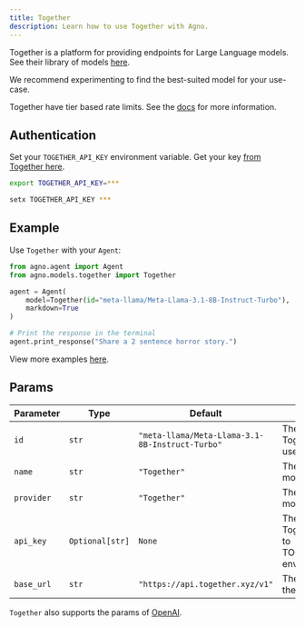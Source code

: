 ```yaml
---
title: Together
description: Learn how to use Together with Agno.
---
```


Together is a platform for providing endpoints for Large Language models.
See their library of models [here](https://www.together.ai/models).

We recommend experimenting to find the best-suited model for your use-case.

Together have tier based rate limits. See the [docs](https://docs.together.ai/docs/rate-limits) for more information.

## Authentication

Set your `TOGETHER_API_KEY` environment variable. Get your key [from Together here](https://api.together.xyz/settings/api-keys).

<CodeGroup>

```bash Mac
export TOGETHER_API_KEY=***
```

```bash Windows
setx TOGETHER_API_KEY ***
```

</CodeGroup>

## Example

Use `Together` with your `Agent`:

<CodeGroup>

```python agent.py
from agno.agent import Agent
from agno.models.together import Together

agent = Agent(
    model=Together(id="meta-llama/Meta-Llama-3.1-8B-Instruct-Turbo"),
    markdown=True
)

# Print the response in the terminal
agent.print_response("Share a 2 sentence horror story.")
```

</CodeGroup>

<Note> View more examples [here](/examples/models/together/basic). </Note>

## Params

| Parameter    | Type               | Default                                       | Description                                                           |
| ------------ | ------------------ | --------------------------------------------- | --------------------------------------------------------------------- |
| `id`         | `str`              | `"meta-llama/Meta-Llama-3.1-8B-Instruct-Turbo"` | The id of the Together model to use                                |
| `name`       | `str`              | `"Together"`                                 | The name of the model                                                 |
| `provider`   | `str`              | `"Together"`                                 | The provider of the model                                             |
| `api_key`    | `Optional[str]`    | `None`                                        | The API key for Together (defaults to TOGETHER_API_KEY env var)      |
| `base_url`   | `str`              | `"https://api.together.xyz/v1"`              | The base URL for the Together API                                     |

`Together` also supports the params of [OpenAI](/reference/models/openai).
